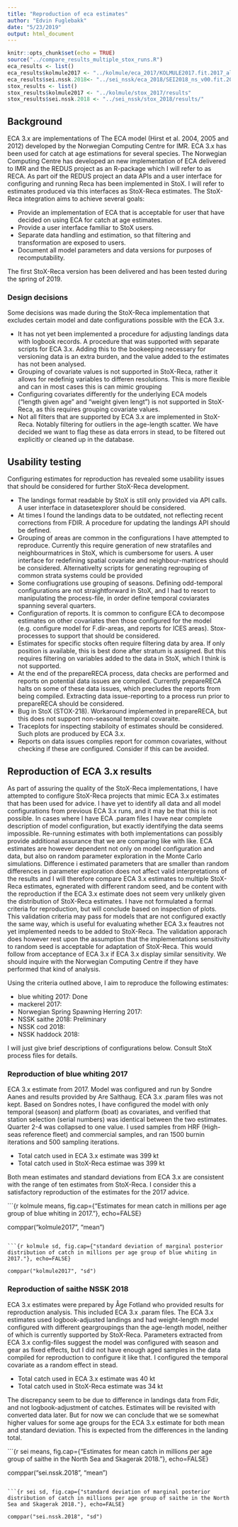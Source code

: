 ```yaml
---
title: "Reproduction of eca estimates"
author: "Edvin Fuglebakk"
date: "5/23/2019"
output: html_document
---
```


```r
knitr::opts_chunk$set(echo = TRUE)
source("../compare_results_multiple_stox_runs.R")
eca_results <- list()
eca_results$kolmule2017 <- "../kolmule/eca_2017/KOLMULE2017.fit.2017_allgears_totalarea_season1234.caa.txt"
eca_results$sei.nssk.2018<- "../sei_nssk/eca_2018/SEI2018_ns_v00.fit.2018_allgears_totalarea_season1234.caa.txt"
stox_results <- list()
stox_results$kolmule2017 <- "../kolmule/stox_2017/results"
stox_results$sei.nssk.2018 <- "../sei_nssk/stox_2018/results/"

```

## Background
ECA 3.x are implementations of The ECA model (Hirst et al. 2004, 2005 and 2012) developed by the Norwegian Computing Centre for IMR. ECA 3.x has been used for catch at age estimations for several species. The Norwegian Computing Centre has developed an new implementation of ECA delivered to IMR and the REDUS project as an R-package which I will refer to as RECA. As part oif the REDUS project an data APIs and a user interface for configuring and running Reca has been implemented in StoX. I will refer to estimates produced via this interfaces as StoX-Reca estimates. The StoX-Reca integration aims to achieve several goals:

* Provide an implementation of ECA that is acceptable for user that have decided on using ECA for catch at age estimates.
* Provide a user interface familiar to StoX users.
* Separate data handling and estimation, so that filtering and transformation are exposed to users.
* Document all model parameters and data versions for purposes of recomputability.

The first StoX-Reca version has been delivered and has been tested during the spring of 2019.

### Design decisions
Some decisions was made during the StoX-Reca implementation that excludes certain model and date configurations possible with the ECA 3.x. 

* It has not yet been implemented a procedure for adjusting landings data with logbook records. A procedure that was supported with separate scripts for ECA 3.x. Adding this to the bookeeping necessary for versioning data is an extra burden, and the value added to the estimates has not been analysed.
* Grouping of covariate values is not supported in StoX-Reca, rather it allows for redefinig variables to differen resolutions. This is more flexible and can in most cases this is can mimic grouping
* Configuring covariates differently for the underlying ECA models ("length given age" and "weight given lengt") is not supported in StoX-Reca, as this requires grouping covariate values.
* Not all filters that are supported by ECA 3.x are implemented in StoX-Reca. Notably filtering for outliers in the age-length scatter. We have decided we want to flag these as data errors in stead, to be filtered out explicitly or cleaned up in the database.

## Usability testing
Configuring estimates for reproduction has revealed some usability issues that should be considered for further StoX-Reca development.

* The landings format readable by StoX is still only provided via API calls. A user interface in datasetexplorer should be considered.
* At times I found the landings data to be outdated, not reflecting recent corrections from FDIR. A procedure for updating the landings API should be defined.
* Grouping of areas are common in the configurations I have attempted to reproduce. Currently this require generation of new stratafiles and neighbourmatrices in StoX, which is cumbersome for users. A user interface for redefining spatial covariate and neighbour-matrices should be considered. Alternativelty scripts for generating regrouping of common strata systems could be provided
* Some confiugrations use grouping of seasons. Defining odd-temporal configurations are not straightforward in StoX, and I had to resort to manipulating the process-file, in order define temporal coviarates spanning several quarters.
* Configuration of reports. It is common to configure ECA to decompose estimates on other covariates then those configured for the model (e.g. configure model for F.dir-areas, and reports for ICES areas). Stox-processes to support that should be considered.
* Estimates for specific stocks often require filtering data by area. If only position is available, this is best done after stratum is assigned. But this requires filtering on variables added to the data in StoX, which I think is not supported.
* At the end of the prepareRECA process, data checks are performed and reports on potential data issues are compiled. Currently prepareRECA halts on some of these data issues, which precludes the reports from being compiled. Extracting data issue-reporting to a process run prior to prepareRECA should be considered.
* Bug in StoX (STOX-218). Workaround implemented in prepareRECA, but this does not support non-seasonal temporal covaraite.
* Traceplots for inspecting stabiloity of estimates should be considered. Such plots are produced by ECA 3.x.
* Reports on data issues complies report for common covariates, without checking if these are configured. Consider if this can be avoided.

## Reproduction of ECA 3.x results
As part of assuring the quality of the StoX-Reca implementations, I have attempted to configure StoX-Reca projects that mimic ECA 3.x estimates that has been used for advice. I have yet to identify all data and all model configurations from previous ECA 3.x runs, and it may be that this is not possible. In cases where I have ECA .param files I have near complete description of model configuration, but exactly identifying the data seems impossible. Re-running estimates with both implementations can possibly provide additional assurance that we are comparing like with like. ECA estimates are however dependent not only on model configuration and data, but also on random parameter exploration in the Monte Carlo simulations. Difference i estimated parameters that are smaller than random differences in parameter exploration does not affect valid interpretations of the results and I will therefore compare ECA 3.x estimates to multiple StoX-Reca estimates, egnerated with different random seed, and be content with the reproduction if the ECA 3.x estimate does not seem very unlikely given the distribution of StoX-Reca estimates. I have not formulated a formal criteria for reproduction, but will conclude based on inspection of plots. This validation criteria may pass for models that are not configured exactly the same way, which is useful for evaluating whether ECA 3.x feautres not yet implemented needs to be added to StoX-Reca. The validation apporach does however rest upon the assumption that the implementations sensitivity to random seed is acceptable for adaptation of StoX-Reca. This would follow from acceptance of ECA 3.x if ECA 3.x display similar sensitivity. We should inquire with the Norwegian Computing Centre if they have performed that kind of analysis.

Using the criteria outlned above, I aim to reproduce the following estimates:

* blue whiting 2017: Done
* mackerel 2017:
* Norwegian Spring Spawning Herring 2017:
* NSSK saithe 2018: Preliminary
* NSSK cod 2018:
* NSSK haddock 2018:

I will just give brief descriptions of configurations below. Consult StoX process files for details.

### Reproduction of blue whiting 2017
ECA 3.x estimate from 2017. Model was configured and run by Sondre Aanes and results provided by Are Salthaug. ECA 3.x .param files was not kept. Based on Sondres notes, I have configured the model with only temporal (season) and platform (boat) as covariates, and verified that station selection (serial numbers) was identical between the two estimates. Quarter 2-4 was collapsed to one value. I used samples from HRF (High-seas reference fleet) and commercial samples, and ran 1500 burnin iterations and 500 sampling iterations.

* Total catch used in ECA 3.x estimate was 399 kt
* Total catch used in StoX-Reca estimae was 399 kt

Both mean estimates and standard deviations from ECA 3.x are consistent with the range of ten estimates from StoX-Reca. I consider this a satisfactory reproduction of the estimates for the 2017 advice.

```{r kolmule means, fig.cap={"Estimates for mean catch in millions per age group of blue whiting in 2017."}, echo=FALSE}

comppar("kolmule2017", "mean")
```

```{r kolmule sd, fig.cap={"standard deviation of marginal posterior distribution of catch in millions per age group of blue whiting in 2017."}, echo=FALSE}

comppar("kolmule2017", "sd")
```


### Reproduction of saithe NSSK 2018
ECA 3.x estimates were prepared by Åge Fotland who provided results for reproduction analysis. This included ECA 3.x .param files. The ECA 3.x estimates used logbook-adjusted landings and had weight-length model configured with different geargroupings than the age-length model, neither of which is currently supported by StoX-Reca. Parameters extracted from ECA 3.x config-files suggest the model was configured with season and gear as fixed effects, but I did not have enough aged samples in the data compiled for reproduction to configure it like that. I configured the temporal covariate as a random effect in stead.

* Total catch used in ECA 3.x estimate was 40 kt
* Total catch used in StoX-Reca estimate was 34 kt 

The discrepancy seem to be due to difference in landings data from Fdir, and not logbook-adjustment of catches. Estimates will be revisited with converted data later. But for now we can conclude that we se somewhat higher values for some age groups for the ECA 3.x estimate for both mean and standard deviation. This is expected from the differences in the landing total.

```{r sei means, fig.cap={"Estimates for mean catch in millions per age group of saithe in the North Sea and Skagerak 2018."}, echo=FALSE}

comppar("sei.nssk.2018", "mean")
```

```{r sei sd, fig.cap={"standard deviation of marginal posterior distribution of catch in millions per age group of saithe in the North Sea and Skagerak 2018."}, echo=FALSE}

comppar("sei.nssk.2018", "sd")
```
